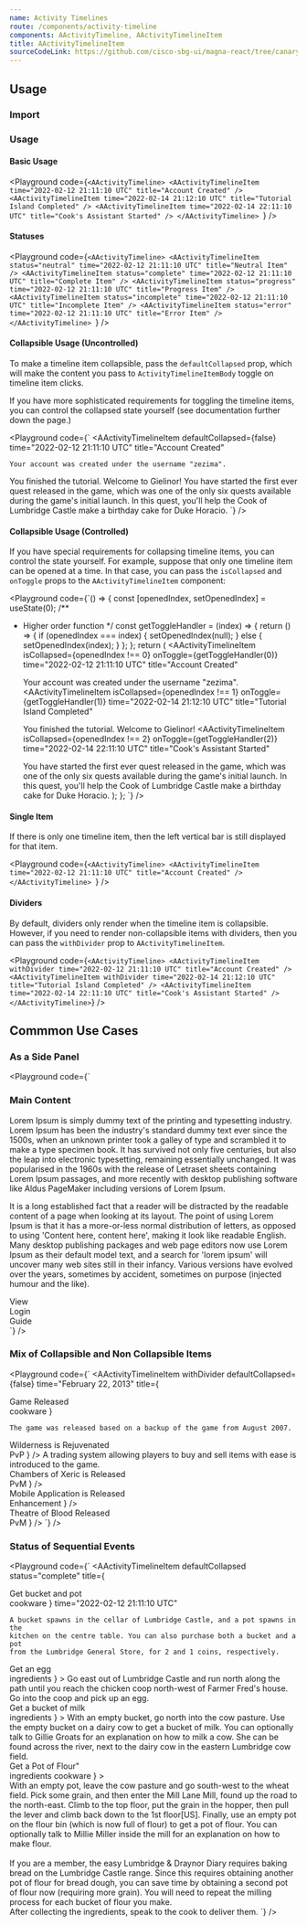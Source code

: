 ```yaml
---
name: Activity Timelines
route: /components/activity-timeline
components: AActivityTimeline, AActivityTimelineItem
title: AActivityTimelineItem
sourceCodeLink: https://github.com/cisco-sbg-ui/magna-react/tree/canary/framework/components/AActivityTimeline
---
```


## Usage

### Import

<ComponentImport components="AActivityTimeline, AActivityTimelineItem" />

### Usage

#### Basic Usage

<Playground
  code={`<AActivityTimeline>
  <AActivityTimelineItem
    time="2022-02-12 21:11:10 UTC"
    title="Account Created"
  />
  <AActivityTimelineItem
    time="2022-02-14 21:12:10 UTC"
    title="Tutorial Island Completed"
  />
  <AActivityTimelineItem
    time="2022-02-14 22:11:10 UTC"
    title="Cook's Assistant Started"
  />
</AActivityTimeline>
`}
/>

#### Statuses

<Playground
  code={`<AActivityTimeline>
  <AActivityTimelineItem
    status="neutral"
    time="2022-02-12 21:11:10 UTC"
    title="Neutral Item"
  />
  <AActivityTimelineItem
    status="complete"
    time="2022-02-12 21:11:10 UTC"
    title="Complete Item"
  />
  <AActivityTimelineItem
    status="progress"
    time="2022-02-12 21:11:10 UTC"
    title="Progress Item"
  />
  <AActivityTimelineItem
    status="incomplete"
    time="2022-02-12 21:11:10 UTC"
    title="Incomplete Item"
  />
  <AActivityTimelineItem
    status="error"
    time="2022-02-12 21:11:10 UTC"
    title="Error Item"
  />
</AActivityTimeline>
`}
/>

#### Collapsible Usage (Uncontrolled)

To make a timeline item collapsible, pass the `defaultCollapsed` prop, which will make the content you pass to `ActivityTimelineItemBody` toggle on timeline item clicks.

If you have more sophisticated requirements for toggling the timeline items, you can control the collapsed state yourself (see documentation further down the page.)

<Playground
  code={`<AActivityTimeline>
  <AActivityTimelineItem
    defaultCollapsed={false}
    time="2022-02-12 21:11:10 UTC"
    title="Account Created"
  >
    Your account was created under the username "zezima".
  </AActivityTimelineItem>
  <AActivityTimelineItem
    defaultCollapsed
    time="2022-02-14 21:12:10 UTC"
    title="Tutorial Island Completed"
  >
    You finished the tutorial. Welcome to Gielinor!
  </AActivityTimelineItem>
  <AActivityTimelineItem
    defaultCollapsed
    time="2022-02-14 22:11:10 UTC"
    title="Cook's Assistant Started"
  >
    You have started the first ever quest released in the game, which was one of
    the only six quests available during the game's initial launch. In this
    quest, you'll help the Cook of Lumbridge Castle make a birthday cake for
    Duke Horacio.
  </AActivityTimelineItem>
</AActivityTimeline>
`}
/>

#### Collapsible Usage (Controlled)

If you have special requirements for collapsing timeline items, you can control the state yourself. For example, suppose that only one timeline item can be opened at a time. In that case, you can pass the `isCollapsed` and `onToggle` props to the `AActivityTimelineItem` component:

<Playground
  code={`() => {
  const [openedIndex, setOpenedIndex] = useState(0);
  /**
   * Higher order function
   */
  const getToggleHandler = (index) => {
    return () => {
      if (openedIndex === index) {
        setOpenedIndex(null);
      } else {
        setOpenedIndex(index);
      }
    };
  };
  return (
    <AActivityTimeline>
      <AActivityTimelineItem
        isCollapsed={openedIndex !== 0}
        onToggle={getToggleHandler(0)}
        time="2022-02-12 21:11:10 UTC"
        title="Account Created"
      >
        Your account was created under the username "zezima".
      </AActivityTimelineItem>
      <AActivityTimelineItem
        isCollapsed={openedIndex !== 1}
        onToggle={getToggleHandler(1)}
        time="2022-02-14 21:12:10 UTC"
        title="Tutorial Island Completed"
      >
        You finished the tutorial. Welcome to Gielinor!
      </AActivityTimelineItem>
      <AActivityTimelineItem
        isCollapsed={openedIndex !== 2}
        onToggle={getToggleHandler(2)}
        time="2022-02-14 22:11:10 UTC"
        title="Cook's Assistant Started"
      >
        You have started the first ever quest released in the game, which was
        one of the only six quests available during the game's initial launch.
        In this quest, you'll help the Cook of Lumbridge Castle make a birthday
        cake for Duke Horacio.
      </AActivityTimelineItem>
    </AActivityTimeline>
  );
};
`}
/>

#### Single Item

If there is only one timeline item, then the left vertical bar is still displayed for that item.

<Playground
  code={`<AActivityTimeline>
  <AActivityTimelineItem
    time="2022-02-12 21:11:10 UTC"
    title="Account Created"
  />
</AActivityTimeline>
`}
/>

#### Dividers

By default, dividers only render when the timeline item is collapsible. However, if you need to render non-collapsible items with dividers, then you can pass the `withDivider` prop to `AActivityTimelineItem`.

<Playground
  code={`<AActivityTimeline>
  <AActivityTimelineItem
    withDivider
    time="2022-02-12 21:11:10 UTC"
    title="Account Created"
  />
  <AActivityTimelineItem
    withDivider
    time="2022-02-14 21:12:10 UTC"
    title="Tutorial Island Completed"
  />
  <AActivityTimelineItem
    time="2022-02-14 22:11:10 UTC"
    title="Cook's Assistant Started"
  />
</AActivityTimeline>`}
/>

## Commmon Use Cases

### As a Side Panel

<Playground
  code={`<main className="d-flex pa-2">
  <section className="flex-grow-1 mr-4">
    <h3>Main Content</h3>
    <p>
      Lorem Ipsum is simply dummy text of the printing and typesetting industry. Lorem Ipsum has been the industry's standard dummy text ever since the 1500s, when an unknown printer took a galley of type and scrambled it to make a type specimen book. It has survived not only five centuries, but also the leap into electronic typesetting, remaining essentially unchanged. It was popularised in the 1960s with the release of Letraset sheets containing Lorem Ipsum passages, and more recently with desktop publishing software like Aldus PageMaker including versions of Lorem Ipsum.
    </p>
    <p>
      It is a long established fact that a reader will be distracted by the readable content of a page when looking at its layout. The point of using Lorem Ipsum is that it has a more-or-less normal distribution of letters, as opposed to using 'Content here, content here', making it look like readable English. Many desktop publishing packages and web page editors now use Lorem Ipsum as their default model text, and a search for 'lorem ipsum' will uncover many web sites still in their infancy. Various versions have evolved over the years, sometimes by accident, sometimes on purpose (injected humour and the like).
    </p>
  </section>
  
  <aside className="flex-shrink-0">
    <ACardBasic>
      <AActivityTimeline>
        <AActivityTimelineItem
          withDivider
          time="2022-02-12 21:11:10 UTC"
          title="Account Created"
        >
          <div className="d-flex justify-end">
            <AButton small>View</AButton>
          </div>
        </AActivityTimelineItem>
        <AActivityTimelineItem
          withDivider
          time="2022-02-14 21:12:10 UTC"
          title="Tutorial island completed"
        >
          <div className="d-flex justify-end">
            <AButton small>Login</AButton>
          </div>
        </AActivityTimelineItem>
        <AActivityTimelineItem
          withDivider
          time="2022-02-12 21:11:10 UTC"
          title="Cook's Assistant Started"
        >
          <div className="d-flex justify-end">
            <AButton small>Guide</AButton>
          </div>
        </AActivityTimelineItem>
      </AActivityTimeline>
    </ACardBasic>
  </aside>
</main>`}
/>

### Mix of Collapsible and Non Collapsible Items

<Playground
  code={`<AActivityTimeline>
  <AActivityTimelineItem
    withDivider
    defaultCollapsed={false}
    time="February 22, 2013"
    title={
      <AActivityTimelineItemTitle>
        <div>Game Released</div>
        <ATag color="accentI" small>
          cookware
        </ATag>
      </AActivityTimelineItemTitle>
    }
  >
    The game was released based on a backup of the game from August 2007.
  </AActivityTimelineItem>
  <AActivityTimelineItem
    withDivider
    time="March 13, 2014"
    title={
      <AActivityTimelineItemTitle>
        <div>Wilderness is Rejuvenated</div>
        <ATag color="accentE" small>
          PvP
        </ATag>
      </AActivityTimelineItemTitle>
    }
  />
  <AActivityTimelineItem
    withDivider
    defaultCollapsed={false}
    time="February 26, 2015"
    title="Grand Exchange is Added"
  >
    A trading system allowing players to buy and sell items with ease is
    introduced to the game.
  </AActivityTimelineItem>
  <AActivityTimelineItem
    withDivider
    time="January 5, 2017"
    title={
      <AActivityTimelineItemTitle>
        <div>Chambers of Xeric is Released</div>
        <ATag color="accentB" small>
          PvM
        </ATag>
      </AActivityTimelineItemTitle>
    }
  />
  <AActivityTimelineItem
    withDivider
    time="October 30, 2018"
    title={
      <AActivityTimelineItemTitle>
        <div>Mobile Application is Released</div>
        <ATag color="accentG" small>
          Enhancement
        </ATag>
      </AActivityTimelineItemTitle>
    }
  />
  <AActivityTimelineItem
    withDivider
    time="June 7, 2018"
    title={
      <AActivityTimelineItemTitle>
        <div>Theatre of Blood Released</div>
        <ATag color="accentB" small>
          PvM
        </ATag>
      </AActivityTimelineItemTitle>
    }
  />
</AActivityTimeline>`}
/>

### Status of Sequential Events

<Playground
  code={`<AActivityTimeline>
  <AActivityTimelineItem
    defaultCollapsed
    status="complete"
    title={
      <AActivityTimelineItemTitle>
        <div>Get bucket and pot</div>
        <ATag color="accentI" small>
          cookware
        </ATag>
      </AActivityTimelineItemTitle>
    }
    time="2022-02-12 21:11:10 UTC"
  >
    A bucket spawns in the cellar of Lumbridge Castle, and a pot spawns in the
    kitchen on the centre table. You can also purchase both a bucket and a pot
    from the Lumbridge General Store, for 2 and 1 coins, respectively.
  </AActivityTimelineItem>
  <AActivityTimelineItem
    defaultCollapsed
    status="complete"
    time="2022-02-14 21:11:10 UTC"
    title={
      <AActivityTimelineItemTitle>
        <div>Get an egg</div>
        <ATag color="accentE" small>
          ingredients
        </ATag>
      </AActivityTimelineItemTitle>
    }
  >
    Go east out of Lumbridge Castle and run north along the path until you reach
    the chicken coop north-west of Farmer Fred's house. Go into the coop and
    pick up an egg.
  </AActivityTimelineItem>
  <AActivityTimelineItem
    defaultCollapsed
    status="complete"
    time="2022-02-14 21:11:10 UTC"
    title={
      <AActivityTimelineItemTitle>
        <div>Get a bucket of milk</div>
        <ATag color="accentE" small>
          ingredients
        </ATag>
      </AActivityTimelineItemTitle>
    }
  >
    With an empty bucket, go north into the cow pasture. Use the empty bucket on
    a dairy cow to get a bucket of milk. You can optionally talk to Gillie
    Groats for an explanation on how to milk a cow. She can be found across the
    river, next to the dairy cow in the eastern Lumbridge cow field.
  </AActivityTimelineItem>
  <AActivityTimelineItem
    defaultCollapsed
    status="progress"
    title={
      <AActivityTimelineItemTitle>
        <div>Get a Pot of Flour"</div>
        <ATag color="accentE" small className="m-1">
          ingredients
        </ATag>
        <ATag color="accentI" small>
          cookware
        </ATag>
      </AActivityTimelineItemTitle>
    }
  >
    <div>
      With an empty pot, leave the cow pasture and go south-west to the wheat
      field. Pick some grain, and then enter the Mill Lane Mill, found up the
      road to the north-east. Climb to the top floor, put the grain in the
      hopper, then pull the lever and climb back down to the 1st floor[US].
      Finally, use an empty pot on the flour bin (which is now full of flour) to
      get a pot of flour. You can optionally talk to Millie Miller inside the
      mill for an explanation on how to make flour.
    </div>
    <br />
    <div>
      If you are a member, the easy Lumbridge & Draynor Diary requires baking
      bread on the Lumbridge Castle range. Since this requires obtaining another
      pot of flour for bread dough, you can save time by obtaining a second pot
      of flour now (requiring more grain). You will need to repeat the milling
      process for each bucket of flour you make.
    </div>
  </AActivityTimelineItem>
  <AActivityTimelineItem
    defaultCollapsed
    status="incomplete"
    title="Deliver the Ingredients"
  >
    After collecting the ingredients, speak to the cook to deliver them.
  </AActivityTimelineItem>
  <AActivityTimelineItem status="incomplete" title="Quest Copmlete" />
</AActivityTimeline>
`}
/>
